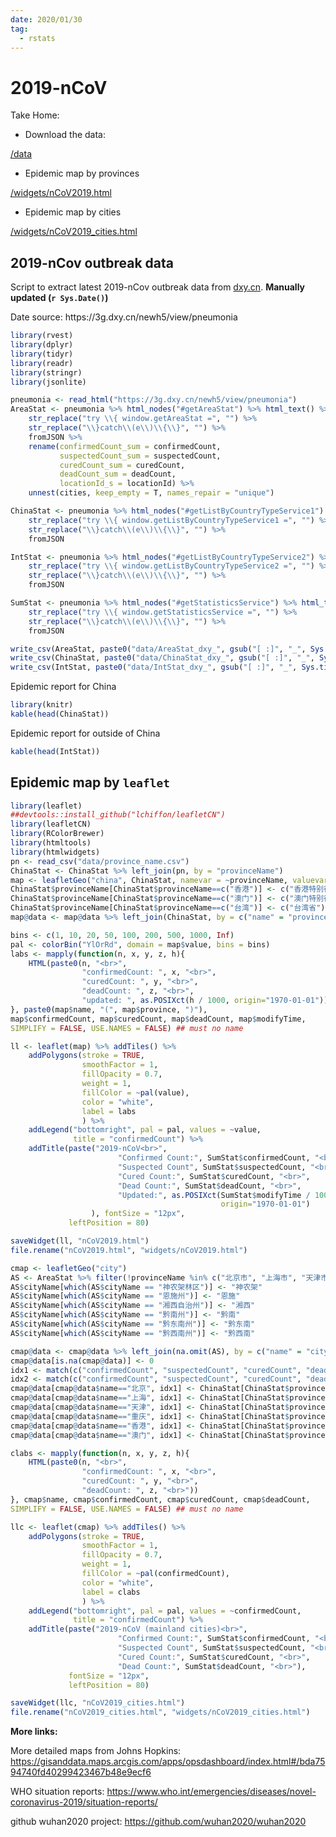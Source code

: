 ```yaml
---
date: 2020/01/30
tag:
  - rstats
---
```


# 2019-nCoV
Take Home:

* Download the data: 

[/data](https://github.com/hutuben/hutuben.github.io/tree/master/data)

* Epidemic map by provinces

[/widgets/nCoV2019.html](https://takehomessage.com/widgets/nCoV2019.html)

* Epidemic map by cities

[/widgets/nCoV2019_cities.html](https://takehomessage.com/widgets/nCoV2019_cities.html)

## 2019-nCov outbreak data
Script to extract latest 2019-nCov outbreak data from [dxy.cn](https://dxy.cn). **Manually updated (`r Sys.Date()`)** 

Date source: https://3g.dxy.cn/newh5/view/pneumonia
```r
library(rvest)
library(dplyr)
library(tidyr)
library(readr)
library(stringr)
library(jsonlite)

pneumonia <- read_html("https://3g.dxy.cn/newh5/view/pneumonia")
AreaStat <- pneumonia %>% html_nodes("#getAreaStat") %>% html_text() %>%
    str_replace("try \\{ window.getAreaStat =", "") %>%
    str_replace("\\}catch\\(e\\)\\{\\}", "") %>%
    fromJSON %>%
    rename(confirmedCount_sum = confirmedCount,
           suspectedCount_sum = suspectedCount,
           curedCount_sum = curedCount,
           deadCount_sum = deadCount,
           locationId_s = locationId) %>%
    unnest(cities, keep_empty = T, names_repair = "unique")

ChinaStat <- pneumonia %>% html_nodes("#getListByCountryTypeService1") %>% html_text() %>%
    str_replace("try \\{ window.getListByCountryTypeService1 =", "") %>%
    str_replace("\\}catch\\(e\\)\\{\\}", "") %>%
    fromJSON

IntStat <- pneumonia %>% html_nodes("#getListByCountryTypeService2") %>% html_text() %>%
    str_replace("try \\{ window.getListByCountryTypeService2 =", "") %>%
    str_replace("\\}catch\\(e\\)\\{\\}", "") %>%
    fromJSON

SumStat <- pneumonia %>% html_nodes("#getStatisticsService") %>% html_text() %>%
    str_replace("try \\{ window.getStatisticsService =", "") %>%
    str_replace("\\}catch\\(e\\)\\{\\}", "") %>%
    fromJSON

write_csv(AreaStat, paste0("data/AreaStat_dxy_", gsub("[ :]", "_", Sys.time()), ".csv"))
write_csv(ChinaStat, paste0("data/ChinaStat_dxy_", gsub("[ :]", "_", Sys.time()), ".csv"))
write_csv(IntStat, paste0("data/IntStat_dxy_", gsub("[ :]", "_", Sys.time()), ".csv"))

```

Epidemic report for China
```r
library(knitr)
kable(head(ChinaStat))
```

Epidemic report for outside of China
```r
kable(head(IntStat))
```


## Epidemic map by `leaflet`
```r
library(leaflet)
##devtools::install_github("lchiffon/leafletCN")
library(leafletCN)
library(RColorBrewer)
library(htmltools)
library(htmlwidgets)
pn <- read_csv("data/province_name.csv")
ChinaStat <- ChinaStat %>% left_join(pn, by = "provinceName")
map <- leafletGeo("china", ChinaStat, namevar = ~provinceName, valuevar = ~confirmedCount)
ChinaStat$provinceName[ChinaStat$provinceName==c("香港")] <- c("香港特别行政区")
ChinaStat$provinceName[ChinaStat$provinceName==c("澳门")] <- c("澳门特别行政区")
ChinaStat$provinceName[ChinaStat$provinceName==c("台湾")] <- c("台湾省")
map@data <- map@data %>% left_join(ChinaStat, by = c("name" = "provinceName"))

bins <- c(1, 10, 20, 50, 100, 200, 500, 1000, Inf)
pal <- colorBin("YlOrRd", domain = map$value, bins = bins)
labs <- mapply(function(n, x, y, z, h){
    HTML(paste0(n, "<br>",
                "confirmedCount: ", x, "<br>",
                "curedCount: ", y, "<br>",
                "deadCount: ", z, "<br>",
                "updated: ", as.POSIXct(h / 1000, origin="1970-01-01")))
}, paste0(map$name, "(", map$province, ")"),
map$confirmedCount, map$curedCount, map$deadCount, map$modifyTime,
SIMPLIFY = FALSE, USE.NAMES = FALSE) ## must no name

ll <- leaflet(map) %>% addTiles() %>%
    addPolygons(stroke = TRUE,
                smoothFactor = 1,
                fillOpacity = 0.7,
                weight = 1,
                fillColor = ~pal(value),
                color = "white",
                label = labs
                ) %>%    
    addLegend("bottomright", pal = pal, values = ~value,
              title = "confirmedCount") %>%
    addTitle(paste("2019-nCoV<br>",
                        "Confirmed Count:", SumStat$confirmedCount, "<br>",
                        "Suspected Count", SumStat$suspectedCount, "<br>",
                        "Cured Count:", SumStat$curedCount, "<br>",
                        "Dead Count:", SumStat$deadCount, "<br>",
                        "Updated:", as.POSIXct(SumStat$modifyTime / 1000,
                                               origin="1970-01-01")
                  ), fontSize = "12px",
             leftPosition = 80)

saveWidget(ll, "nCoV2019.html")
file.rename("nCoV2019.html", "widgets/nCoV2019.html")

```

<iframeComp ihtml="/widgets/nCoV2019.html"></iframeComp>

```r
cmap <- leafletGeo("city")
AS <- AreaStat %>% filter(!provinceName %in% c("北京市", "上海市", "天津市", "重庆市", "香港", "台湾", "澳门"))
AS$cityName[which(AS$cityName == "神农架林区")] <- "神农架"
AS$cityName[which(AS$cityName == "恩施州")] <- "恩施"
AS$cityName[which(AS$cityName == "湘西自治州")] <- "湘西"
AS$cityName[which(AS$cityName == "黔南州")] <- "黔南"
AS$cityName[which(AS$cityName == "黔东南州")] <- "黔东南"
AS$cityName[which(AS$cityName == "黔西南州")] <- "黔西南"

cmap@data <- cmap@data %>% left_join(na.omit(AS), by = c("name" = "cityName"))
cmap@data[is.na(cmap@data)] <- 0
idx1 <- match(c("confirmedCount", "suspectedCount", "curedCount", "deadCount"), colnames(cmap@data))
idx2 <- match(c("confirmedCount", "suspectedCount", "curedCount", "deadCount"), colnames(ChinaStat))
cmap@data[cmap@data$name=="北京", idx1] <- ChinaStat[ChinaStat$provinceShortName=="北京", idx2]
cmap@data[cmap@data$name=="上海", idx1] <- ChinaStat[ChinaStat$provinceShortName=="上海", idx2]
cmap@data[cmap@data$name=="天津", idx1] <- ChinaStat[ChinaStat$provinceShortName=="天津", idx2]
cmap@data[cmap@data$name=="重庆", idx1] <- ChinaStat[ChinaStat$provinceShortName=="重庆", idx2]
cmap@data[cmap@data$name=="香港", idx1] <- ChinaStat[ChinaStat$provinceShortName=="香港", idx2]
cmap@data[cmap@data$name=="澳门", idx1] <- ChinaStat[ChinaStat$provinceShortName=="澳门", idx2]

clabs <- mapply(function(n, x, y, z, h){
    HTML(paste0(n, "<br>",
                "confirmedCount: ", x, "<br>",
                "curedCount: ", y, "<br>",
                "deadCount: ", z, "<br>"))
}, cmap$name, cmap$confirmedCount, cmap$curedCount, cmap$deadCount,
SIMPLIFY = FALSE, USE.NAMES = FALSE) ## must no name

llc <- leaflet(cmap) %>% addTiles() %>%
    addPolygons(stroke = TRUE,
                smoothFactor = 1,
                fillOpacity = 0.7,
                weight = 1,
                fillColor = ~pal(confirmedCount),
                color = "white",
                label = clabs
                ) %>%    
    addLegend("bottomright", pal = pal, values = ~confirmedCount,
              title = "confirmedCount") %>%
    addTitle(paste("2019-nCoV (mainland cities)<br>",
                        "Confirmed Count:", SumStat$confirmedCount, "<br>",
                        "Suspected Count", SumStat$suspectedCount, "<br>",
                        "Cured Count:", SumStat$curedCount, "<br>",
                        "Dead Count:", SumStat$deadCount, "<br>"),
             fontSize = "12px",
             leftPosition = 80)

saveWidget(llc, "nCoV2019_cities.html")
file.rename("nCoV2019_cities.html", "widgets/nCoV2019_cities.html")

```

<iframeComp ihtml="/widgets/nCoV2019_cities.html"></iframeComp>

**More links:**

More detailed maps from Johns Hopkins: <https://gisanddata.maps.arcgis.com/apps/opsdashboard/index.html#/bda7594740fd40299423467b48e9ecf6>

WHO situation reports: <https://www.who.int/emergencies/diseases/novel-coronavirus-2019/situation-reports/>

github wuhan2020 project: <https://github.com/wuhan2020/wuhan2020>
